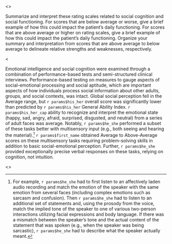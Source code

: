 <<PROMPT>>

Summarize and interpret these rating scales related to social cognition and social functioning. For scores that are below average or worse, give a brief example of how this could impact the patient's daily functioning. For scores that are above average or higher on rating scales, give a brief example of how this could impact the patient's daily functioning. Organize your summary and interpretation from scores that are above average to below average to delineate relative strengths and weaknesses, respectively.

<<EXAMPLE>>

Emotional intelligence and social cognition were examined through a combination of performance-based tests and semi-structured clinical interviews. Performance-based testing on measures to gauge aspects of social-emotional processing and social aptitude, which are important aspects of how individuals process social information about other adults, groups, and social contexts, was intact. Global social perception fell in the Average range, but `r params$his_her` overall score was significantly lower than predicted by `r params$his_her` General Ability Index. `r params$his_her_cap` ability to recognize and interpret the emotional state (happy, sad, angry, afraid, surprised, disgusted, and neutral) from a series of adult faces was average. Notably, `r params$he_she` performed a subset of these tasks better with multisensory input (e.g., both seeing and hearing the material).^[For example, `r params$he_she` had to first listen to an affectively laden audio recording and match the emotion of the speaker with the same emotion from several faces (including complex emotions such as sarcasm and confusion). Then `r params$he_she` had to listen to an additional set of statements and, using the prosody from the voice, match the implied tone of the speaker to one of various two-person interactions utilizing facial expressions and body language. If there was a mismatch between the speaker’s tone and the actual content of the statement that was spoken (e.g., when the speaker was being sarcastic), `r params$he_she` had to describe what the speaker actually meant.] `r params$first_name` obtained Average to Above-Average scores on these multisensory tasks requiring problem-solving skills in addition to basic social-emotional perception. Further, `r params$he_she` provided exceptionally precise verbal responses on these tasks, relying on cognition, not intuition.

<<START>>
